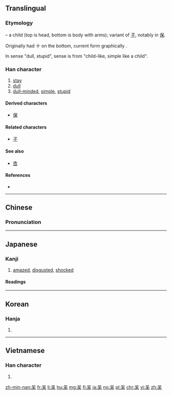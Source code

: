 {{also|騃|杏}}
==Translingual==
===Etymology===
{{liushu|p}} – a child (top is head, bottom is body with arms); variant of [[子]], notably in [[保]].

Originally had 十 on the bottom, current form graphically {{Han compound|口|木}}.

In sense "dull, stupid", sense is from "child-like, simple like a child".

===Han character===
{{Han char|rn=30|rad=口|as=04|sn=7|four=6090<sub>4</sub>|canj=口木 (RD)|ids=⿱[[口]][[木]]}}

# [[stay]]
# [[dull]]
# [[dull-minded]], [[simple]], [[stupid]]

====Derived characters====
* [[保]]

====Related characters====
* [[子]]

====See also====
* [[杏]] <!-- same components, opposite order -->

====References====
* {{Han ref|kx=0181.110|dkj=03395|dj=0399.100|hdz=10585.110|uh=5446|ud=21574|bh=A762|bd=42850}}

----

==Chinese==
{{zh-forms}}

===Pronunciation===
{{zh-pron
|m=dāi,bǎo,ái
|c=daai1,ngoi4
|mc=
|oc=y
|ma=Zh-dai.ogg
|cat=v,a
}}

----

==Japanese==

===Kanji===
{{ja-kanji|grade=uc|rs=口04}}

# [[amazed]], [[disgusted]], [[shocked]]

====Readings====
{{ja-readings
|goon=[[ほ]] (ho), [[がい]] (gai)
|kanon=[[ほう]] (hō), [[がい]] (gai)
|kanyoon=[[ぼう]] (bō), [[たい]] (tai)
|kun=[[あきる]] ([[呆る]], akiru), [[あきれる]] ([[呆れる]], akireru), [[ほける]] ([[呆ける]], hokeru), [[ほうける]] ([[呆ける]], hōkeru), [[ぼけ]] ([[呆け]], boke), [[ぼける]] ([[呆ける]], bokeru)
}}

----

==Korean==

===Hanja===
{{ko-hanja|hangeul=[[매]], [[태]], [[보]]|rv=mae, tae, bo|mr=mae, t'ae, po}}

# {{defn|lang=ko|sort=口04}}

----

==Vietnamese==

===Han character===
{{vi-hantu|ngốc|rs=口04}}

# {{defn|lang=vi|sort=口04}}

[[zh-min-nan:呆]]
[[fr:呆]]
[[li:呆]]
[[hu:呆]]
[[mg:呆]]
[[fj:呆]]
[[ja:呆]]
[[no:呆]]
[[pl:呆]]
[[chr:呆]]
[[vi:呆]]
[[zh:呆]]